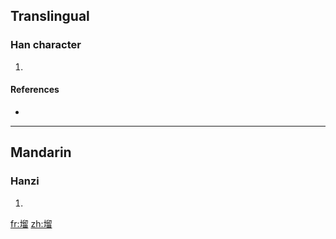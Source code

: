 ==Translingual==

===Han character===
{{Han char|rn=32|rad=土|as=10|sn=13|four=4716<sub>0</sub>|canj=土竹竹田 (GHHW)}}

# {{defn|Han|sort=土10}}

====References====
* {{Han ref|kx=0236.341|hdz=10473.140|uh=586F|ud=22639|bh=DCE8|bd=56552}}

----

==Mandarin==

===Hanzi===
{{cmn-hanzi|pin=[[liù]] ([[liu4]])|wg=liu<sup>4</sup>}}

# {{defn|Mandarin}}

[[fr:塯]]
[[zh:塯]]